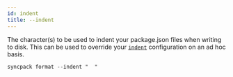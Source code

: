 ```yaml
---
id: indent
title: --indent
---
```


The character(s) to be used to indent your package.json files when writing to
disk. This can be used to override your [`indent`](../config/indent.mdx)
configuration on an ad hoc basis.

```
syncpack format --indent "  "
```
